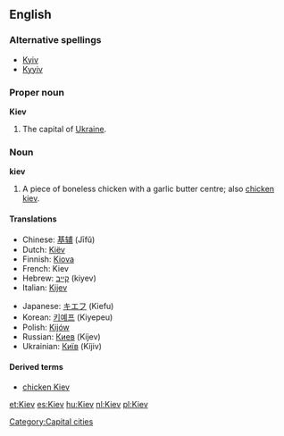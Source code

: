 ==English==

===Alternative spellings===
*[[Kyiv]]
*[[Kyyiv]]

===Proper noun===
{{wikipedia}}
'''Kiev'''
# The capital of [[Ukraine]].

===Noun===
{{wikipedia}}
'''kiev'''
# A piece of boneless chicken with a garlic butter centre; also [[chicken kiev]].

====Translations====
{{top}}
*Chinese: [[基辅]] (Jīfǔ)
*Dutch: [[Kiëv]]
*Finnish: [[Kiova]]
*French: Kiev
*Hebrew: [[קייב]] (kiyev)
*Italian: [[Kijev]]
{{mid}}
*Japanese: [[キエフ]] (Kiefu)
*Korean: [[키예프]] (Kiyepeu)
*Polish: [[Kijów]] {{m}}
*Russian: [[Киев]] (Kíjev) {{m}}
*Ukrainian: [[Київ]] (Kíjiv) {{m}}
{{bottom}}

====Derived terms====
*[[chicken Kiev]]

[[Category:Capital cities]]

[[et:Kiev]]
[[es:Kiev]]
[[hu:Kiev]]
[[nl:Kiev]]
[[pl:Kiev]]